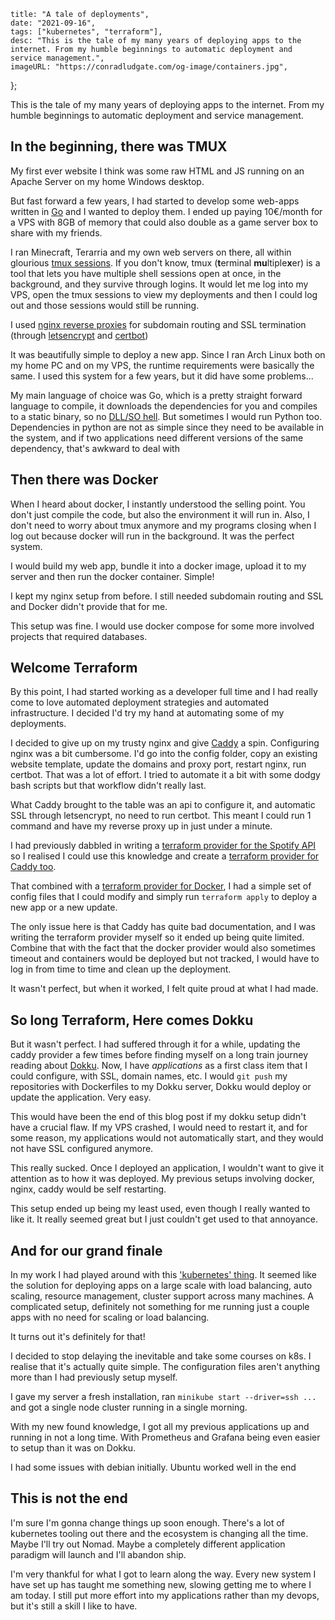 
    title: "A tale of deployments",
    date: "2021-09-16",
    tags: ["kubernetes", "terraform"],
    desc: "This is the tale of my many years of deploying apps to the internet. From my humble beginnings to automatic deployment and service management.",
    imageURL: "https://conradludgate.com/og-image/containers.jpg",
};


This is the tale of my many years of deploying apps to the internet.
From my humble beginnings to automatic deployment and service management.

## In the beginning, there was TMUX

My first ever website I think was some raw HTML and JS running on an Apache Server on my home Windows desktop.

But fast forward a few years, I had started to develop some web-apps written in [Go](https://golang.org) and I wanted to deploy them.
I ended up paying 10€/month for a VPS with 8GB of memory that could also double as a game server box to share with my friends.

I ran Minecraft, Terarria and my own web servers on there, all within glourious [tmux sessions](https://en.wikipedia.org/wiki/Tmux).
If you don't know, tmux (**t**erminal **mu**ltiple**x**er) is a tool that lets you have multiple shell sessions open at once, in the background,
and they survive through logins. It would let me log into my VPS, open the tmux sessions to view my deployments and then I could log out and
those sessions would still be running.

I used [nginx reverse proxies](https://docs.nginx.com/nginx/admin-guide/web-server/reverse-proxy/) for subdomain routing
and SSL termination (through [letsencrypt](https://letsencrypt.org/) and [certbot](https://certbot.eff.org/))

It was beautifully simple to deploy a new app. Since I ran Arch Linux both on my home PC and on my VPS, the runtime
requirements were basically the same. I used this system for a few years, but it did have some problems...

My main language of choice was Go, which is a pretty straight forward language to compile, it downloads the dependencies for you and compiles to a static binary,
so no [DLL/SO hell](https://en.wikipedia.org/wiki/DLL_Hell). But sometimes I would run Python too.
Dependencies in python are not as simple since they need to be available in the system, and if two applications need different versions of the same dependency,
that's awkward to deal with

## Then there was Docker

When I heard about docker, I instantly understood the selling point. You don't just compile the code, but also the environment it will run in.
Also, I don't need to worry about tmux anymore and my programs closing when I log out because docker will run in the background. It was the perfect system.

I would build my web app, bundle it into a docker image, upload it to my server and then run the docker container. Simple!

I kept my nginx setup from before. I still needed subdomain routing and SSL and Docker didn't provide that for me.

This setup was fine. I would use docker compose for some more involved projects that required databases.

## Welcome Terraform

By this point, I had started working as a developer full time and I had really come to love automated deployment strategies and automated infrastructure.
I decided I'd try my hand at automating some of my deployments.

I decided to give up on my trusty nginx and give [Caddy](https://caddyserver.com/) a spin. Configuring nginx was a bit cumbersome.
I'd go into the config folder, copy an existing website template, update the domains and proxy port, restart nginx, run certbot. That was a lot of effort.
I tried to automate it a bit with some dodgy bash scripts but that workflow didn't really last.

What Caddy brought to the table was an api to configure it, and automatic SSL through letsencrypt, no need to run certbot.
This meant I could run 1 command and have my reverse proxy up in just under a minute.

I had previously dabbled in writing a [terraform provider for the Spotify API](https://github.com/conradludgate/terraform-provider-spotify)
so I realised I could use this knowledge and create a [terraform provider for Caddy too](https://github.com/conradludgate/terraform-provider-caddy).

That combined with a [terraform provider for Docker](https://registry.terraform.io/providers/kreuzwerker/docker/latest), I had a simple set of config files
that I could modify and simply run `terraform apply` to deploy a new app or a new update.

The only issue here is that Caddy has quite bad documentation, and I was writing the terraform provider myself so it ended up being quite limited.
Combine that with the fact that the docker provider would also sometimes timeout and containers would be deployed but not tracked,
I would have to log in from time to time and clean up the deployment.

It wasn't perfect, but when it worked, I felt quite proud at what I had made.

## So long Terraform, Here comes Dokku

But it wasn't perfect. I had suffered through it for a while, updating the caddy provider a few times before finding myself on a long train journey reading about
[Dokku](https://dokku.com/). Now, I have _applications_ as a first class item that I could configure, with SSL, domain names, etc.
I would `git push` my repositories with Dockerfiles to my Dokku server, Dokku would deploy or update the application. Very easy.

This would have been the end of this blog post if my dokku setup didn't have a crucial flaw. If my VPS crashed, I would need to restart it, and for some reason,
my applications would not automatically start, and they would not have SSL configured anymore.

This really sucked. Once I deployed an application, I wouldn't want to give it attention as to how it was deployed.
My previous setups involving docker, nginx, caddy would be self restarting.

This setup ended up being my least used, even though I really wanted to like it. It really seemed great but I just couldn't get used to that annoyance.

## And for our grand finale

In my work I had played around with this ['kubernetes' thing](https://kubernetes.io/). It seemed like the solution for deploying apps on a large scale with
load balancing, auto scaling, resource management, cluster support across many machines. A complicated setup, definitely not something for me running just a couple apps with
no need for scaling or load balancing.

It turns out it's definitely for that!

I decided to stop delaying the inevitable and take some courses on k8s. I realise that it's actually quite simple. The configuration files aren't anything more than
I had previously setup myself.

I gave my server a fresh installation, ran `minikube start --driver=ssh ...` and got a single node cluster running in a single morning<Footnote tag="1"/>.

With my new found knowledge, I got all my previous applications up and running in not a long time. With Prometheus and Grafana being even easier to setup
than it was on Dokku.

<Footnote tag="1">I had some issues with debian initially. Ubuntu worked well in the end</Footnote>

## This is not the end

I'm sure I'm gonna change things up soon enough. There's a lot of kubernetes tooling out there and the ecosystem is changing all the time.
Maybe I'll try out Nomad. Maybe a completely different application paradigm will launch and I'll abandon ship.

I'm very thankful for what I got to learn along the way. Every new system I have set up has taught me something new, slowing getting me
to where I am today. I still put more effort into my applications rather than my devops, but it's still a skill I like to have.
